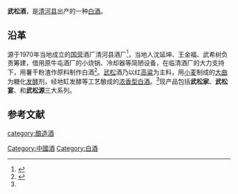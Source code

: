 {{Distinguish|武陵酒}}
'''武松酒'''，是[[清河县|清河县]]出产的一种[[中国烧酒|白酒]]。

== 沿革 ==
源于1970年当地成立的[[国营|国营]]酒厂清河县酒厂<ref name=l0>{{cite web|url=http://www.feizui.com/techan/xingtai/6635.html|title=武松酒|language=Zh-hans|accessdate=2020年10月22日|archive-date=2020年10月26日|archive-url=https://web.archive.org/web/20201026133440/http://www.feizui.com/techan/xingtai/6635.html|dead-url=no}}</ref>，当地人沈延坤、王金福、武希树负责筹建，借用原牛屯酒厂的小烧锅、冷却器等简陋设备，在临清酒厂的大力支持下，用薯干粉渣作原料制作白酒<ref>{{Cite book|title=邢台市地方志丛书·清河之最|last=刘迎祥主编；清河县政协|first=|publisher=北京：人民日报社|year=2003.08|isbn=978-7-80153-651-3|location=|pages=292}}</ref>。[[武松|武松]]酒乃以红[[高粱|高粱]]为主料，用[[小麦|小麦]]制成的[[大曲|大曲]]为糖化[[发酵|发酵]]剂，经地缸发酵等工艺酿成的[[浓香型白酒|浓香型白酒]]。<ref name=l0/>现产品包括'''武松家'''、'''武松宴'''、和'''武松源'''三大系列。

==参考文献==
{{reflist}}
{{饮料小作品}}
{{中華酒文化}}

[[category:酿造酒|category:酿造酒]]
[[Category:中國酒|Category:中國酒]]
[[Category:白酒|Category:白酒]]